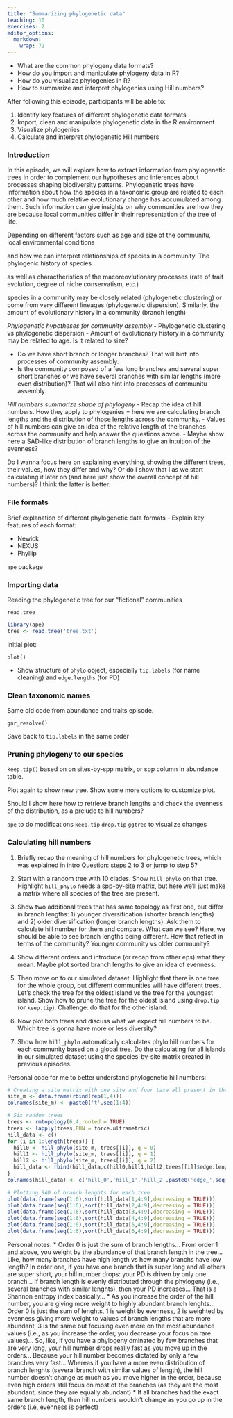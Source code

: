 ```yaml
---
title: "Summarizing phylogenetic data"
teaching: 10
exercises: 2
editor_options: 
  markdown: 
    wrap: 72
---
```


::: questions 

- What are the common phylogeny data formats?
- How do you import and manipulate phylogeny data in R?
- How do you visualize phylogenies in R?
- How to summarize and interpret phylogenies using Hill numbers?

:::::::::::::


::: objectives

After following this episode, participants will be able to:

1. Identify key features of different phylogenetic data formats 
2. Import, clean and manipulate phylogenetic data in the R environment
3. Visualize phylogenies
4. Calculate and interpret phylogenetic Hill numbers

::::::::::::::

### Introduction

In this episode, we will explore how to extract information from phylogenetic trees in order to complement our hypotheses and inferences about processes shaping biodiversity patterns. Phylogenetic trees have information about how the species in a taxonomic group are related to each other and how much relative evolutionary change has accumulated among them. Such information can give insights on why communities are how they are because local communities differ in their representation of the tree of life.

Depending on different factors such as age and size of the communitu, local environmental conditions

and how we can interpret relationships of species in a community. The phylogenic history of species 



as well as charactheristics of the macoreovlutionary processes (rate of trait evolution, degree of niche conservatism, etc.)

species in a community may be closely related (phylogenetic clustering) or come from very different lineages (phylogenetic dispersion). Similarly, the amount of evolutionary history in a community (branch length)


*Phylogenetic hypotheses for community assembly*
- Phylogenetic clustering vs phylogenetic dispersion
- Amount of evolutionary history in a community may be related to age. Is it related to size?

- Do we have short branch or longer branches? That will hint into processes of community assembly.
- Is the community composed of a few long branches and several super short branches or we have several branches with similar lengths (more even distribution)? That will also hint into processes of communitu assembly.


*Hill numbers summarize shape of phylogeny*
- Recap the idea of hill numbers. How they apply to phylogenies = here we are calculating branch lengths and the distribution of those lengths across the community.
- Values of hill numbers can give an idea of the relative length of the branches across the community and help answer the questions abvoe.
- Maybe show here a SAD-like distribution of branch lengths to give an intuition of the evenness?

Do I wanna focus here on explaining everything, showing the different trees, their values, how they differ and why? Or do I show that I as we start calculating it later on (and here just show the overall concept of hill numbers)? I think the latter is better.

### File formats

Brief explanation of different phylogenetic data formats - Explain key features of each format:

* Newick
* NEXUS
* Phyllip

`ape` package

### Importing data

Reading the phylogenetic tree for our "fictional" communities

`read.tree`

```r
library(ape)
tree <- read.tree('tree.txt')
```

Initial plot:

`plot()`

- Show structure of `phylo` object, especially `tip.labels` (for name cleaning) and `edge.lengths` (for PD)

### Clean taxonomic names

Same old code from abundance and traits episode.

:::::: challenge

`gnr_resolve()`

Save back to `tip.labels` in the same order

::: solution

:::

:::

### Pruning phylogeny to our species

`keep.tip()` based on on sites-by-spp matrix, or spp column in abundance table.

Plot again to show new tree. Show some more options to customize plot.



Should I show here how to retrieve branch lengths and check the evenness of the distribution, as a prelude to hill numbers?

`ape` to do modifications
`keep.tip`
`drop.tip`
`ggtree` to visualize changes

### Calculating hill numbers

1. Briefly recap the meaning of hill numbers for phylogenetic trees, which was explained in intro
Question: steps 2 to 3 or jump to step 5?

2. Start with a random tree with 10 clades. Show `hill_phylo` on that tree. Highlight `hill_phylo` needs a spp-by-site matrix, but here we'll just make a matrix where all species of the tree are present.
3. Show two additional trees that has same topology as first one, but differ in branch lengths: 1) younger diversification (shorter branch lengths) and 2) older diversification (longer branch lengths). Ask them to calculate hill number for them and compare. What can we see? Here, we should be able to see branch lengths being different. How that reflect in terms of the community? Younger community vs older community?
4. Show different orders and introduce (or recap from other eps) what they mean. Maybe plot sorted branch lengths to give an idea of evenness.

5. Then move on to our simulated dataset. Highlight that there is one tree for the whole group, but different communities will have different trees. Let's check the tree for the oldest island vs the tree for the youngest island. Show how to prune the tree for the oldest island using `drop.tip` (or `keep.tip`). Challenge: do that for the other island.
6. Now plot both trees and discuss what we expect hill numbers to be. Which tree is gonna have more or less diversity?
7. Show how `hill_phylo` automatically calculates phylo hill numbers for each community based on a global tree. Do the calculating for all islands in our simulated dataset using the species-by-site matrix created in previous episodes.


Personal code for me to better understand phylogenetic hill numbers:

```r
# Creating a site matrix with one site and four taxa all present in the one site
site_m <- data.frame(rbind(rep(1,4)))
colnames(site_m) <- paste0('t',seq(1:4))

# Six random trees
trees <- rmtopology(6,4,rooted = TRUE)
trees <- lapply(trees,FUN = force.ultrametric)
hill_data <- c()
for (i in 1:length(trees)) {
  hill0 <- hill_phylo(site_m, trees[[i]], q = 0)
  hill1 <- hill_phylo(site_m, trees[[i]], q = 1)
  hill2 <- hill_phylo(site_m, trees[[i]], q = 2)
  hill_data <- rbind(hill_data,c(hill0,hill1,hill2,trees[[i]]$edge.length))
}
colnames(hill_data) <- c('hill_0','hill_1','hill_2',paste0('edge_',seq(1:6)))

# Plotting SAD of branch lenghts for each tree
plot(data.frame(seq(1:6),sort(hill_data[1,4:9],decreasing = TRUE)))
plot(data.frame(seq(1:6),sort(hill_data[2,4:9],decreasing = TRUE)))
plot(data.frame(seq(1:6),sort(hill_data[3,4:9],decreasing = TRUE)))
plot(data.frame(seq(1:6),sort(hill_data[4,4:9],decreasing = TRUE)))
plot(data.frame(seq(1:6),sort(hill_data[5,4:9],decreasing = TRUE)))
plot(data.frame(seq(1:6),sort(hill_data[6,4:9],decreasing = TRUE)))
```

Personal notes:
* Order 0 is just the sum of branch lengths… From order 1 and above, you weight by the abundance of that branch length in the tree… Like, how many branches have high length vs how many branchs have low length? In order one, if you have one branch that is super long and all others are super short, your hill number drops: your PD is driven by only one branch… If branch length is evenly distributed through the phylogeny (i.e., several branches with similar lenghts), then your PD increases… That is a Shannon entropy index basically…
* As you increase the order of the hill number, you are giving more weight to highly abundant branch lenghts… Order 0 is just the sum of lenghts, 1 is weight by evenness, 2 is weighted by evenness giving more weight to values of branch lengths that are more abundant, 3 is the same but focusing even more on the most abundance values (i.e., as you increase the order, you decrease your focus on rare values)…  So, like, if you have a phylogeny dminated by few branches that are very long, your hill number drops really fast as you move up in the orders… Because your hill number becomes dictated by only a few branches very fast… Whereas if you have a more even distribution of branch lenghts (several branch with similar values of length), the hill number doesn’t change as much as you move higher in the order, because even high orders still focus on most of the branches (as they are the most abundant, since they are equally abundant)
* If all branches had the exact same branch length, then hill numbers wouldn’t change as you go up in the orders (i.e, evenness is perfect)
